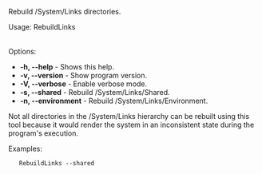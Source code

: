 Rebuild /System/Links directories.

Usage: RebuildLinks <option>

Options:
* '''-h, --help''' - Shows this help.
* '''-v, --version''' - Show program version.
* '''-V, --verbose''' - Enable verbose mode.
* '''-s, --shared''' - Rebuild /System/Links/Shared.
* '''-n, --environment''' - Rebuild /System/Links/Environment.

Not all directories in the /System/Links hierarchy can be rebuilt using this tool because it would render the system in an inconsistent state during the program's execution.

Examples:

    RebuildLinks --shared 


{{Reference}}
